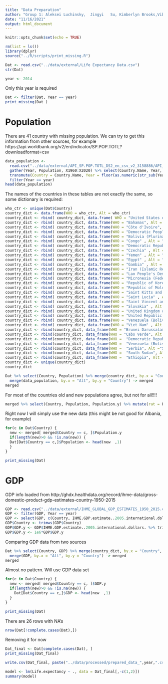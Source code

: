 ```yaml
---
title: "Data Preparation"
author: "Group 1: Aleksei Luchinsky,  Jingyi   Su, Kimberlyn Brooks,Vibhuti Chandna"
date: "11/16/2021"
output: html_document
---
```


```r
knitr::opts_chunk$set(echo = TRUE)
```

```r
rm(list = ls())
library(dplyr)
source("../R/scripts/print_missing.R")
```


```r
Dat <- read.csv("../data/external/Life Expectancy Data.csv")
str(Dat)
```

```r
year <- 2014
```


Only this year is required

```r
Dat <- filter(Dat, Year == year)
print_missing(Dat )
```


# Population

There are 41 country with missing population. We can try to get this information from other sources, for example https://api.worldbank.org/v2/en/indicator/SP.POP.TOTL?downloadformat=csv


```r
data_population <- 
  read.csv("../data/external/API_SP.POP.TOTL_DS2_en_csv_v2_3158886/API_SP.POP.TOTL_DS2_en_csv_v2_3158886.csv", skip = 3) %>% 
  gather(Year, Population, X1960:X2020) %>% select(Country.Name, Year, Population) %>% 
  transmute(Country = Country.Name, Year = floor(as.numeric(str_sub(Year, 2, 5))), Population.y = Population) %>% 
  filter(Year == year)
head(data_population)
```

The names of the countries in these tables are not exactly the same, so some dictionary is required:

```r
who_ctr <- unique(Dat$Country)
country_dict <- data.frame(WHO = who_ctr, Alt = who_ctr)
country_dict <- rbind( country_dict, data.frame( WHO = "United States of America", Alt = "United States"))
country_dict <- rbind( country_dict, data.frame(WHO = "Bahamas", Alt = "Bahamas, The" ))
country_dict <- rbind( country_dict, data.frame(WHO = "Côte d'Ivoire", Alt = "Cote d'Ivoire"))
country_dict <- rbind( country_dict, data.frame(WHO = "Democratic People's Republic of Korea" , Alt = "Korea, Dem. People's Rep."))
country_dict <- rbind( country_dict, data.frame(WHO = "Bolivia (Plurinational State of)" , Alt = "Bolivia"))
country_dict <- rbind( country_dict, data.frame(WHO = "Congo" , Alt = "Congo, Dem. Rep."))
country_dict <- rbind( country_dict, data.frame(WHO = "Democratic Republic of the Congo" , Alt = "Congo, Dem. Rep."))
country_dict <- rbind( country_dict, data.frame(WHO = "Czechia" , Alt = "Czech Republic"))
country_dict <- rbind( country_dict, data.frame(WHO = "Yemen" , Alt = "Yemen, Rep."))
country_dict <- rbind( country_dict, data.frame(WHO = "Egypt" , Alt = "Egypt, Arab Rep."))
country_dict <- rbind( country_dict, data.frame(WHO = "Gambia" , Alt = "Gambia, The"))
country_dict <- rbind( country_dict, data.frame(WHO = "Iran (Islamic Republic of)" , Alt = "Iran, Islamic Rep."))
country_dict <- rbind( country_dict, data.frame(WHO = "Lao People's Democratic Republic" , Alt = "Lao PDR"))
country_dict <- rbind( country_dict, data.frame(WHO = "Micronesia (Federated States of)" , Alt = "Micronesia, Fed. Sts."))
country_dict <- rbind( country_dict, data.frame(WHO = "Republic of Korea" , Alt = "Korea, Rep."))
country_dict <- rbind( country_dict, data.frame(WHO = "Republic of Moldova" , Alt = "Moldova"))
country_dict <- rbind( country_dict, data.frame(WHO = "Saint Kitts and Nevis" , Alt = "St. Kitts and Nevis"))
country_dict <- rbind( country_dict, data.frame(WHO = "Saint Lucia" , Alt = "St. Lucia"))
country_dict <- rbind( country_dict, data.frame(WHO = "Saint Vincent and the Grenadines" , Alt = "St. Vincent and the Grenadines"))
country_dict <- rbind( country_dict, data.frame(WHO = "Slovakia" , Alt = "Slovak Republic"))
country_dict <- rbind( country_dict, data.frame(WHO = "United Kingdom of Great Britain and Northern Ireland" , Alt = "United Kingdom"))
country_dict <- rbind( country_dict, data.frame(WHO = "United Republic of Tanzania" , Alt = "Tanzania"))
country_dict <- rbind( country_dict, data.frame(WHO = "Venezuela (Bolivarian Republic of)" , Alt = "Venezuela, RB"))
country_dict <- rbind( country_dict, data.frame(WHO = "Viet Nam" , Alt = "Vietnam"))
country_dict <- rbind(country_dict, data_frame(WHO = "Brunei Darussalam", Alt = "Brunei"))
country_dict <- rbind(country_dict, data_frame(WHO = "Cabo Verde", Alt ="Cape Verde"))
country_dict <- rbind(country_dict, data_frame(WHO =  "Democratic Republic of the Congo", Alt ="Congo, Rep."))
country_dict <- rbind(country_dict, data_frame(WHO =  "Venezuela (Bolivarian Republic of)", Alt ="Venezuela"))
country_dict <- rbind(country_dict, data_frame(WHO =  "Serbia", Alt ="Serbia, FR(Serbia/Montenegro)"))
country_dict <- rbind(country_dict, data_frame(WHO =  "South Sudan", Alt ="Fm Sudan"))
country_dict <- rbind(country_dict, data_frame(WHO =  "Ethiopia", Alt ="Ethiopia(excludes Eritrea)"))
country_dict <- unique(country_dict)
country_dict
```

```r
Dat %>% select(Country, Population) %>% merge(country_dict, by.x = "Country", by.y = "WHO" ) %>% 
  merge(data_population, by.x = "Alt", by.y = "Country") -> merged
merged
```

For most of the countries old and new populations agree, but not for all!!!!

```r
merged %>% select(Country, Population, Population.y) %>% mutate(rat = Population/Population.y)
```

Right now I will simply use the new data (this might be not good for Albania, for example)

```r
for(c in Dat$Country) {
  new <- merged[ merged$Country == c, ]$Population.y
  if(length(new)>0 && !is.na(new)) {
  Dat[Dat$Country == c,]$Population <- head(new  ,1)
  }
}
```

```r
print_missing(Dat)
```

# GDP

GDP info loaded from http://ghdx.healthdata.org/record/ihme-data/gross-domestic-product-gdp-estimates-country-1950-2015

```r
GDP <- read.csv("../data/external/IHME_GLOBAL_GDP_ESTIMATES_1950_2015.csv")
GDP <- filter(GDP, Year == year)
GDP <- select(GDP, c(Country, IHME.GDP.estimate..2005.international.dollars. ))
GDP$Country <- trimws(GDP$Country)
GDP$GDP.y <- GDP$IHME.GDP.estimate..2005.international.dollars. %>% trimws %>% str_replace(",","") %>% as.numeric
GDP$GDP.y <- 1e6*GDP$GDP.y
```



Comparing GDP data from two sources

```r
Dat %>% select(Country, GDP) %>% merge(country_dict, by.x = "Country", by.y = "WHO" ) %>% 
  merge(GDP, by.x = "Alt", by.y = "Country") -> merged
merged
```

Almost no pattern. Will use GDP data set



```r
for(c in Dat$Country) {
  new <- merged[ merged$Country == c, ]$GDP.y
  if(length(new)>0 && !is.na(new)) {
    Dat[Dat$Country == c,]$GDP <- head(new  ,1)
  }
}
```



```r
print_missing(Dat)
```

There are 26 rows with NA's

```r
nrow(Dat[!complete.cases(Dat),])
```

Removing it for now

```r
Dat_final <- Dat[complete.cases(Dat), ]
print_missing(Dat_final)
```



```r
write.csv(Dat_final, paste("../data/processed/prepared_data_",year,".csv", sep=""))
```

```r
model <- lm(Life.expectancy ~ ., data = Dat_final[,-c(1,2)])
summary(model)
```

